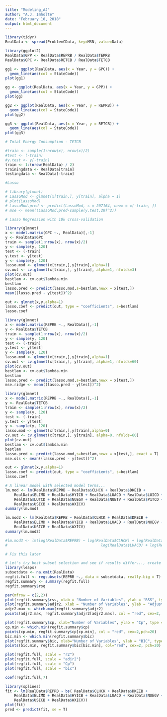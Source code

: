 ```yaml
---
title: "Modeling_AJ"
author: "A.J. Imholte"
date: "February 10, 2018"
output: html_document
---
```


```r
library(tidyr)
RealData <- spread(ProblemCData, key=MSN, value=Data)
```

```r
library(ggplot2)
RealData$GPP <- RealData$REPRB / RealData$TEPRB
RealData$GPC <- RealData$RETCB / RealData$TETCB

gg1 <- ggplot(RealData, aes(x = Year, y = GPC)) +
  geom_line(aes(col = StateCode))
plot(gg1)

gg <- ggplot(RealData, aes(x = Year, y = GPP)) +
  geom_line(aes(col = StateCode))
plot(gg)

gg2 <- ggplot(RealData, aes(x = Year, y = REPRB)) +
  geom_line(aes(col = StateCode))
plot(gg2)

gg3 <- ggplot(RealData, aes(x = Year, y = RETCB)) +
  geom_line(aes(col = StateCode))
plot(gg3)
```

```r
# Total Energy Consumption - TETCB

#train <- sample(1:nrow(x), nrow(x)/2)
#test <- (-train)
#y.test <- y[-train]
train <- 1:(nrow(RealData) / 2)
trainingdata <- RealData[train]
testingdata <- RealData[-train]
```

```r
#Lasso

# library(glmnet)
# LassoMod <- glmnet(x[train,], y[train], alpha = 1)
# plot(LassoMod)
# LassoMod.pred <- predict(LassoMod, s = 207164, newx = x[-train, ])
# mse <- mean((LassoMod.pred-sample(y.test,20)^2))
```



```r
# Lasso Regression with 10k cross-validation

library(glmnet)
x <- model.matrix(GPC ~., RealData)[,-1]
y <- RealData$GPC
train <- sample(1:nrow(x), nrow(x)/2)
y <- sample(y, 120)
test <- (-train)
y.test <- y[test]
y <- sample(y, 120)
lasso.mod <- glmnet(x[train,],y[train],alpha=1)
cv.out <- cv.glmnet(x[train,], y[train], alpha=1, nfolds=3)
plot(cv.out)
bestlam <- cv.out$lambda.min
bestlam
lasso.pred <- predict(lasso.mod,s=bestlam,newx = x[test,])
mean((lasso.pred - y[test])^2)
```
```r
out <- glmnet(x,y,alpha=1)
lasso.coef <- predict(out, type = "coefficients", s=bestlam)
lasso.coef
```


```r
library(glmnet)
x <- model.matrix(REPRB ~., RealData)[,-1]
y <- RealData$TETCB
train <- sample(1:nrow(x), nrow(x)/2)
y <- sample(y, 120)
test <- (-train)
y.test <- y[test]
y <- sample(y, 120)
lasso.mod <- glmnet(x[train,],y[train],alpha=1)
cv.out <- cv.glmnet(x[train,], y[train], alpha=1, nfolds=60)
plot(cv.out)
bestlam <- cv.out$lambda.min
bestlam
lasso.pred <- predict(lasso.mod,s=bestlam,newx = x[test,])
mse.ridge <- mean((lasso.pred - y[test])^2)
```
```r
library(glmnet)
x <- model.matrix(REPRB ~., RealData)[,-1]
y <- RealData$TETCB
train <- sample(1:nrow(x), nrow(x)/2)
y <- sample(y, 120)
test <- (-train)
y.test <- y[test]
y <- sample(y, 120)
lasso.mod <- glmnet(x[train,],y[train],alpha=0)
cv.out <- cv.glmnet(x[train,], y[train], alpha=0, nfolds=60)
plot(cv.out)
bestlam <- cv.out$lambda.min
bestlam
lasso.pred <- predict(lasso.mod,s=bestlam,newx = x[test,], exact = T)
mse.ols <- mean((lasso.pred - y[test])^2)
```



```r
out <- glmnet(x,y,alpha=1)
lasso.coef <- predict(out, type = "coefficients", s=bestlam)
lasso.coef
```
```r
# A linear model with selected model terms...
lm.mod <- lm(RealData$REPRB ~ RealData$CLHCK + RealData$DKEIB + 
    RealData$ELIMD + RealData$HYICB + RealData$LUACD + RealData$LUICD + 
    RealData$LUTCD + RealData$NUEGV + RealData$NUETV + RealData$P1TCD + 
    RealData$USICB + RealData$WXICV)
summary(lm.mod)

lm.mod2 <- lm(RealData$REPRB ~ RealData$CLHCK + RealData$DKEIB + 
    RealData$ELIMD + RealData$HYICB + RealData$LUACD + RealData$NUEGV + RealData$P1TCD + 
    RealData$USICB + RealData$WXICV)
summary(lm.mod2)

#lm.mod3 <- lm(log(RealData$REPRB) ~ log(RealData$CLHCK) + log(RealData$DKEIB) + log(RealData$ELIMB) + log(RealData$HYICB) +
#                                          log(RealData$LUACD) + log(RealData$NUEGV) + log(RealData$P1TCD) + log(RealData$USICB) + log(RealData$WXICV))

# Fix this later
```
```r
# Let's try best subset selection and see if results differ..., create a subset of the data
library(leaps)
subsetdata <- na.omit(RealData)
regfit.full <- regsubsets(REPRB ~., data = subsetdata, really.big = T)
regfit.summary <- summary(regfit.full)
regfit.summary$rsq
```
```r
par(mfrow = c(2,2))
plot(regfit.summary$rss, xlab = "Number of Variables", ylab = "RSS", type = "l")
plot(regfit.summary$adjr2, xlab = "Number of Variables", ylab = "Adjusted RSq", type = "l")
adjr2.max <- which.max(regfit.summary$adjr2)
points(adjr2.max, regfit.summary$adjr2[adjr2.max], col = "red", cex=2, pch=20)
```
```r
plot(regfit.summary$cp, xlab="Number of Variables", ylab = "Cp", type = "l")
cp.min <- which.min(regfit.summary$cp)
points(cp.min, regfit.summary$cp[cp.min], col = "red", cex=2,pch=20)
bic.min <- which.min(regfit.summary$bic)
plot(regfit.summary$bic, xlab="Number of Variables", ylab = "BIC", type = "l")
points(bic.min, regfit.summary$bic[bic.min], col="red", cex=2, pch=20)
```
```r
plot(regfit.full, scale = "r2")
plot(regfit.full, scale = "adjr2")
plot(regfit.full, scale = "Cp")
plot(regfit.full, scale = "bic")
```
```r
coef(regfit.full,7)
```
```r
library(splines)
fit <- lm(RealData$REPRB ~ bs( RealData$CLHCK + RealData$DKEIB + 
    RealData$ELIMD + RealData$HYICB + RealData$LUACD + RealData$NUEGV + RealData$P1TCD + 
    RealData$USICB + RealData$WXICV))
plot(fit)
pred <- predict(fit, se = T)
```

